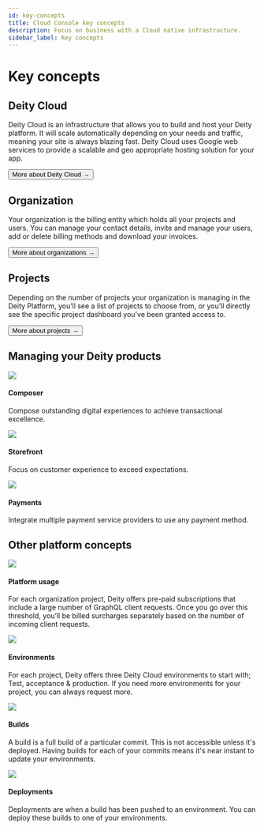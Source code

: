 ```yaml
---
id: key-concepts
title: Cloud Console key concepts
description: Focus on business with a Cloud native infrastructure.
sidebar_label: Key concepts
---
```



# Key concepts

## Deity Cloud
Deity Cloud is an infrastructure that allows you to build and host your Deity platform. It will scale automatically depending on your needs and traffic, meaning your site is always blazing fast. Deity Cloud uses Google web services to provide a scalable and geo appropriate hosting solution for your app.

<Button variant="outlined" size="medium" href="/docs/console/cloud/about">
  More about Deity Cloud →
</Button>


## Organization
Your organization is the billing entity which holds all your projects and users. You can manage your contact details, invite and manage your users, add or delete billing methods and download your invoices.

<Button variant="outlined" size="medium" href="/docs/console/organization">
  More about organizations →
</Button>

## Projects
Depending on the number of projects your organization is managing in the Deity Platform, you’ll see a list of projects to choose from, or you’ll directly see the specific project dashboard you’ve been granted access to.

<Button variant="outlined" size="medium" href="/docs/console/organization/projects">
  More about projects →
</Button>

<div className="mb80"></div>


## Managing your Deity products
<div className="flex mb100 brighten">
  <Card to="/docs/console/composer">
    <img src="/docs/img/icons/ticker.svg" />
    <h4>Composer</h4>
    <p>Compose outstanding digital experiences to achieve transactional excellence.</p>
  </Card>
  <Card to="/docs/console/storefront">
    <img src="/docs/img/icons/shop.svg" />
    <h4>Storefront</h4>
    <p>Focus on customer experience to exceed expectations.</p>
  </Card>
  <Card to="/docs/console/payments">
    <img src="/docs/img/icons/coins.svg" />
    <h4>Payments</h4>
    <p>Integrate multiple payment service providers to use any payment method.</p>
  </Card>
</div>

## Other platform concepts

<div className="flex brighten">
  <Card to="/docs/console/organization/projects">
    <img src="/docs/img/icons/activity.svg" />
    <h4>Platform usage</h4>
    <p>For each organization project, Deity offers pre-paid subscriptions that include a large number of GraphQL client requests. Once you go over this threshold, you’ll be billed surcharges separately based on the number of incoming client requests.</p>
  </Card>
  <Card to="/docs/console/settings/environments">
    <img src="/docs/img/icons/cloud.svg" />
    <h4>Environments</h4>
    <p>For each project, Deity offers three Deity Cloud environments to start with; Test, acceptance & production. If you need more environments for your project, you can always request more.</p>
  </Card>
</div>

<div className="flex mb80 brighten">
  <Card to="/docs/console/builds-deployments/builds">
    <img src="/docs/img/icons/cpu.svg" />
    <h4>Builds</h4>
    <p>A build is a full build of a particular commit. This is not accessible unless it's deployed. Having builds for each of your commits means it's near instant to update your environments.</p>
  </Card>
  <Card to="/docs/console/builds-deployments/deployments">
    <img src="/docs/img/icons/deployment.svg" />
    <h4>Deployments</h4>
    <p>Deployments are when a build has been pushed to an environment. You can deploy these builds to one of your environments.</p>
  </Card>
</div>

